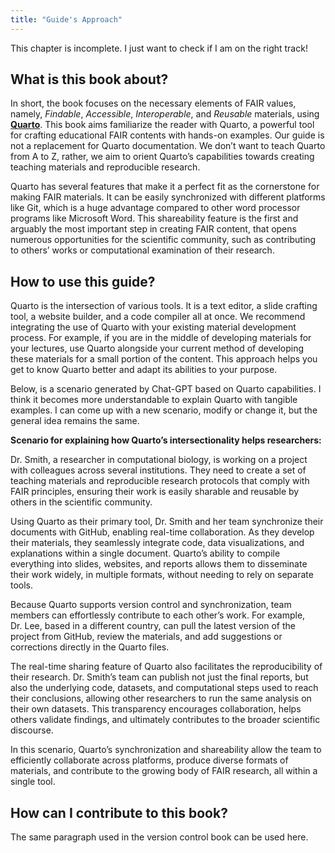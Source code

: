 ```yaml
---
title: "Guide's Approach"
---
```


::: callout-warning
This chapter is incomplete. I just want to check if I am on the right track!
:::

## What is this book about?

In short, the book focuses on the necessary elements of FAIR values, namely, *Findable*, *Accessible*, *Interoperable*, and *Reusable* materials, using [**Quarto**](https://quarto.org/). This book aims familiarize the reader with Quarto, a powerful tool for crafting educational FAIR contents with hands-on examples. Our guide is not a replacement for Quarto documentation. We don't want to teach Quarto from A to Z, rather, we aim to orient Quarto's capabilities towards creating teaching materials and reproducible research.

Quarto has several features that make it a perfect fit as the cornerstone for making FAIR materials. It can be easily synchronized with different platforms like Git, which is a huge advantage compared to other word processor programs like Microsoft Word. This shareability feature is the first and arguably the most important step in creating FAIR content, that opens numerous opportunities for the scientific community, such as contributing to others' works or computational examination of their research.

## How to use this guide?

Quarto is the intersection of various tools. It is a text editor, a slide crafting tool, a website builder, and a code compiler all at once. We recommend integrating the use of Quarto with your existing material development process. For example, if you are in the middle of developing materials for your lectures, use Quarto alongside your current method of developing these materials for a small portion of the content. This approach helps you get to know Quarto better and adapt its abilities to your purpose.

::: callout-note
Below, is a scenario generated by Chat-GPT based on Quarto capabilities. I think it becomes more understandable to explain Quarto with tangible examples. I can come up with a new scenario, modify or change it, but the general idea remains the same.
:::

**Scenario for explaining how Quarto's intersectionality helps researchers:**

Dr. Smith, a researcher in computational biology, is working on a project with colleagues across several institutions. They need to create a set of teaching materials and reproducible research protocols that comply with FAIR principles, ensuring their work is easily sharable and reusable by others in the scientific community.

Using Quarto as their primary tool, Dr. Smith and her team synchronize their documents with GitHub, enabling real-time collaboration. As they develop their materials, they seamlessly integrate code, data visualizations, and explanations within a single document. Quarto’s ability to compile everything into slides, websites, and reports allows them to disseminate their work widely, in multiple formats, without needing to rely on separate tools.

Because Quarto supports version control and synchronization, team members can effortlessly contribute to each other's work. For example, Dr. Lee, based in a different country, can pull the latest version of the project from GitHub, review the materials, and add suggestions or corrections directly in the Quarto files.

The real-time sharing feature of Quarto also facilitates the reproducibility of their research. Dr. Smith’s team can publish not just the final reports, but also the underlying code, datasets, and computational steps used to reach their conclusions, allowing other researchers to run the same analysis on their own datasets. This transparency encourages collaboration, helps others validate findings, and ultimately contributes to the broader scientific discourse.

In this scenario, Quarto's synchronization and shareability allow the team to efficiently collaborate across platforms, produce diverse formats of materials, and contribute to the growing body of FAIR research, all within a single tool.

## How can I contribute to this book?

::: callout-note
The same paragraph used in the version control book can be used here.
:::
